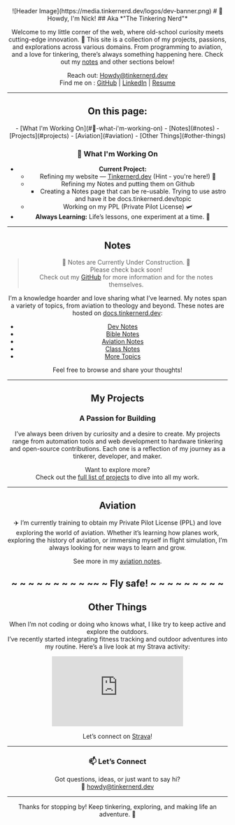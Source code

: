 

<Header/>
<Layout>
![Header Image](https://media.tinkernerd.dev/logos/dev-banner.png)
# 👋 Howdy, I'm Nick!
## Aka *"The Tinkering Nerd"*  

Welcome to my little corner of the web, where old-school curiosity meets cutting-edge innovation. 🚀 This site is a collection of my projects, passions, and explorations across various domains. From programming to aviation, and a love for tinkering, there’s always something happening here. Check out my [notes](#notes) and other sections below!

Reach out: [Howdy@tinkernerd.dev](mailto:Howdy@tinkernerd.dev)  
Find me on : [GitHub](https://github.com/tinkernerd) | [LinkedIn](https://www.linkedin.com/in/nicholasstull/) | [Resume](https://media.tinkernerd.dev/Stull_Nicholas-Resume.pdf)  

---

## On this page:
<nav class='quick-links'>
  - [What I'm Working On](#🔭-what-i'm-working-on)
  - [Notes](#notes)
  - [Projects](#projects)
  - [Aviation](#aviation)
  - [Other Things](#other-things)
</nav>


### 🔭 **What I'm Working On**
- **Current Project:** 
  - Refining my website — [Tinkernerd.dev](https://tinkernerd.dev)  (Hint - you're here!) 🤠
  - Refining my Notes and putting them on Github
    - Creating a Notes page that can be re-usable. Trying to use astro and have it be docs.tinkernerd.dev/topic
  - Working on my PPL (Private Pilot License) 🛩️
- **Always Learning:** Life’s lessons, one experiment at a time. 🌱  

---


## Notes
> 🚧 Notes are Currently Under Construction. 🚧 <br/>
> Please check back soon!  <br/>
> Check out my [GitHub](https://github.com/tinkernerd) for more information and for the notes themselves.

I’m a knowledge hoarder and love sharing what I’ve learned. My notes span a variety of topics, from aviation to theology and beyond. These notes are hosted on [docs.tinkernerd.dev](https://docs.tinkernerd.dev):

- [Dev Notes](https://docs.tinkernerd.dev/dev)
- [Bible Notes](https://docs.tinkernerd.dev/bible)
- [Aviation Notes](https://docs.tinkernerd.dev/aviation)
- [Class Notes](https://docs.tinkernerd.dev/class-notes)
- [More Topics](https://docs.tinkernerd.dev/more-topics)

Feel free to browse and share your thoughts!

---

## My Projects

### A Passion for Building

I’ve always been driven by curiosity and a desire to create. My projects range from automation tools and web development to hardware tinkering and open-source contributions. 
Each one is a reflection of my journey as a tinkerer, developer, and maker.

<LatestProjects client:load />

Want to explore more?  
Check out the [full list of projects](./projects) to dive into all my work.

---

## Aviation

✈️ I’m currently training to obtain my Private Pilot License (PPL) and love exploring the world of aviation. Whether it’s learning how planes work, exploring the history of aviation, or immersing myself in flight simulation, I’m always looking for new ways to learn and grow.

See more in my [aviation notes](https://docs.tinkernerd.dev/aviation).

~ ~ ~ ~ ~ ~ ~ ~ ~ ~~ ~   Fly safe!   ~ ~ ~ ~ ~ ~ ~ ~ ~ 
---

## Other Things

When I’m not coding or doing who knows what, I like try to keep active and explore the outdoors. 
<br/> I’ve recently started integrating fitness tracking and outdoor adventures into my routine. Here’s a live look at my Strava activity:

<iframe height='160' width='300' frameborder='0' allowtransparency='true' scrolling='no' src='https://www.strava.com/athletes/72133560/activity-summary/94e75d2f8f109991f80ee7db2958cd4956d61795'></iframe>

Let’s connect on [Strava](https://www.strava.com/athletes/72133560)!

---

### 📫 **Let’s Connect**
Got questions, ideas, or just want to say hi?  
📧 [howdy@tinkernerd.dev](mailto:howdy@tinkernerd.dev)  

---

Thanks for stopping by! Keep tinkering, exploring, and making life an adventure. 🌟

</Layout>

